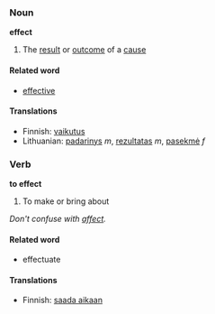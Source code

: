 ===Noun===
'''effect'''
#The [[result]] or [[outcome]] of a [[cause]]

====Related word====

*[[effective]]

====Translations====

*Finnish: [[vaikutus]]
*Lithuanian: [[padarinys]] ''m'', [[rezultatas]] ''m'', [[pasekmė]] ''f''

===Verb===
'''to effect'''
#To make or bring about

''Don't confuse with [[affect]].''

====Related word====

*effectuate

====Translations====

*Finnish: [[saada aikaan]]